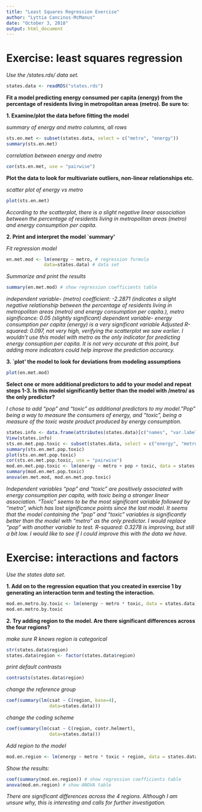 ```yaml
---
title: "Least Squares Regression Exercise"
author: "Lyttia Cancinos-McManus"
date: "October 3, 2018"
output: html_document
---
```


# Exercise: least squares regression

*Use the /states.rds/ data set.* 

```r
states.data <- readRDS("states.rds")
```

**Fit a model predicting energy consumed per capita (energy) from the percentage of residents living in metropolitan areas (metro). Be sure to:**

**1. Examine/plot the data before fitting the model**

*summary of energy and metro columns, all rows*

```r
sts.en.met <- subset(states.data, select = c("metro", "energy"))
summary(sts.en.met)
```

*correlation between energy and metro*

```r
cor(sts.en.met, use = "pairwise")
```

**Plot the data to look for multivariate outliers, non-linear relationships etc.**

*scatter plot of energy vs metro*

```r
plot(sts.en.met)
```

*According to the scatterplot, there is a slight negative linear association between the percentage of residents living in metropolitan areas (metro) and energy consumption per capita.* 

**2. Print and interpret the model `summary'**

*Fit regression model*

```r
en.met.mod <- lm(energy ~ metro, # regression formula
              data=states.data) # data set
```

*Summarize and print the results*

```r
summary(en.met.mod) # show regression coefficients table
```

*independent variable- (metro) coefficient: -2.2871 (indicates a slight negative relationship between the percentage of residents living in metropolitan areas (metro) and energy consumption per capita.), metro significance: 0.05 (slightly significant)* 
*dependent variable- energy consumption per capita (energy) is a very significant variable* *Adjusted R-squared: 0.097, not very high, verifying the scatterplot we saw earlier. I wouldn't use this model with metro as the only indicator for predicting energy consuption per capita. It is not very accurate at this point, but adding more indicators could help improve the prediction accuracy.*

**3. `plot' the model to look for deviations from modeling assumptions**

```r
plot(en.met.mod)
```

**Select one or more additional predictors to add to your model and repeat steps 1-3. Is this model significantly better than the model with /metro/ as the only predictor?**

*I chose to add "pop" and "toxic" as additional predictors to my model."Pop" being a way to measure the consumers of energy, and "toxic", being a measure of the toxic waste product produced by energy consumption.*

```r
states.info <- data.frame(attributes(states.data)[c("names", "var.labels")])
View(states.info)
sts.en.met.pop.toxic <- subset(states.data, select = c("energy", "metro", "pop", "toxic"))
summary(sts.en.met.pop.toxic)
plot(sts.en.met.pop.toxic)
cor(sts.en.met.pop.toxic, use = "pairwise")
mod.en.met.pop.toxic <- lm(energy ~ metro + pop + toxic, data = states.data)
summary(mod.en.met.pop.toxic)
anova(en.met.mod, mod.en.met.pop.toxic)
```

*Independent variables "pop" and "toxic" are positively associated with energy consumption per capita, with toxic being a stronger linear association.*
*"Toxic" seems to be the most significant variable followed by "metro", which has lost significance points since the last model. It seems that the model containing the "pop" and "toxic" variables is significantly better than the model with "metro" as the only predictor. I would replace "pop" with another variable to test.* 
*R-squared: 0.3278 is improving, but still a bit low. I would like to see if I could improve this with the data we have.*

# Exercise: interactions and factors

*Use the states data set.*

**1. Add on to the regression equation that you created in exercise 1 by generating an interaction term and testing the interaction.**
```r
mod.en.metro.by.toxic <- lm(energy ~ metro * toxic, data = states.data)
mod.en.metro.by.toxic
```

**2. Try adding region to the model. Are there significant differences across the four regions?**

*make sure R knows region is categorical*
```r
str(states.data$region)
states.data$region <- factor(states.data$region)
```

*print default contrasts*
```r
contrasts(states.data$region)
```

*change the reference group*
```r
coef(summary(lm(csat ~ C(region, base=4),
                data=states.data)))
```

*change the coding scheme*
```r
coef(summary(lm(csat ~ C(region, contr.helmert),
                data=states.data)))
```

*Add region to the model*
```r
mod.en.region <- lm(energy ~ metro * toxic + region, data = states.data)
```

*Show the results:*
```r
coef(summary(mod.en.region)) # show regression coefficients table
anova(mod.en.region) # show ANOVA table
```

*There are significant differences across the 4 regions. Although I am unsure why, this is interesting and calls for further investigation.*
